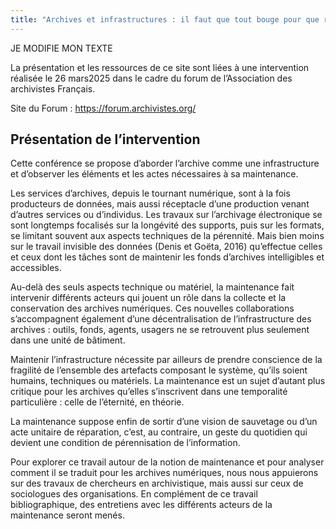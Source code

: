 ---
title: "Archives et infrastructures : il faut que tout bouge pour que rien ne bouge"
---

JE MODIFIE MON TEXTE

La présentation et les ressources de ce site sont liées à une intervention réalisée le 26 mars2025 dans le cadre du forum de l'Association des archivistes Français.

Site du Forum : [https://forum.archivistes.org/](https://forum.archivistes.org/)

## Présentation de l'intervention

Cette conférence se propose d’aborder l’archive comme une infrastructure et d’observer les éléments et les actes nécessaires à sa maintenance.

Les services d’archives, depuis le tournant numérique, sont à la fois producteurs de données, mais aussi réceptacle d’une production venant d’autres services ou d’individus. Les travaux sur l’archivage électronique se sont longtemps focalisés sur la longévité des supports, puis sur les formats, se limitant souvent aux aspects techniques de la pérennité. Mais bien moins sur le travail invisible des données (Denis et Goëta, 2016) qu’effectue celles et ceux dont les tâches sont de maintenir les fonds d’archives intelligibles et accessibles.

Au-delà des seuls aspects technique ou matériel, la maintenance fait intervenir différents acteurs qui jouent un rôle dans la collecte et la conservation des archives numériques. Ces nouvelles collaborations s’accompagnent également d’une décentralisation de l’infrastructure des archives : outils, fonds, agents, usagers ne se retrouvent plus seulement dans une unité de bâtiment.

Maintenir l’infrastructure nécessite par ailleurs de prendre conscience de la fragilité de l’ensemble des artefacts composant le système, qu’ils soient humains, techniques ou matériels. La maintenance est un sujet d’autant plus critique pour les archives qu’elles s’inscrivent dans une temporalité particulière : celle de l’éternité, en théorie.

La maintenance suppose enfin de sortir d’une vision de sauvetage ou d’un acte unitaire de réparation, c’est, au contraire, un geste du quotidien qui devient une condition de pérennisation de l’information.

Pour explorer ce travail autour de la notion de maintenance et pour analyser comment il se traduit pour les archives numériques, nous nous appuierons sur des travaux de chercheurs en archivistique, mais aussi sur ceux de sociologues des organisations. En complément de ce travail bibliographique, des entretiens avec les différents acteurs de la maintenance seront menés.
